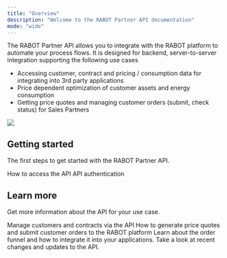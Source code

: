 ```yaml
---
title: "Overview"
description: "Welcome to the RABOT Partner API documentation"
mode: "wide"
---
```


The RABOT Partner API allows you to integrate with the RABOT platform to automate your process flows. It is designed for backend, server-to-server integration supporting the following use cases

- Accessing customer, contract and pricing / consumption data for integrating into 3rd party applications
- Price dependent optimization of customer assets and energy consumption
- Getting price quotes and managing customer orders (submit, check status) for Sales Partners

![](/images/RE_background.png)

## Getting started

The first steps to get started with the RABOT Partner API.

<CardGroup cols={2}>
  <Card title="Access to the API" icon="settings" href="guides/partner_setup">
    How to access the API
  </Card>
  <Card title="Authentication" icon="key" href="guides/authentication">
    API authentication
  </Card>
</CardGroup>

## Learn more

Get more information about the API for your use case.

<CardGroup cols={2}>
  <Card title="Customers and Contracts" icon="address-book" href="guides/customers_contracts">
    Manage customers and contracts via the API
  </Card>
  <Card title="Manging orders" icon="gear" href="guides/orders">
    How to generate price quotes and submit customer orders to the RABOT platform
  </Card>
  <Card title="Whitelabel order funnel" icon="cart-shopping" href="guides/funnel">
    Learn about the order funnel and how to integrate it into your applications.
  </Card>
  <Card title="Release notes" icon="bell" href="/whats_new">
    Take a look at recent changes and updates to the API.
  </Card>
</CardGroup>